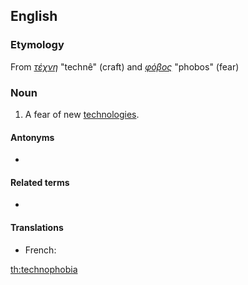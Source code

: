 ==English==

===Etymology===
From {{etyl|grc|en}} ''[[τέχνη]]'' "technê" (craft) and ''[[φόβος]]'' "phobos" (fear)

===Noun===
{{wikipedia}}
{{en-noun}}

# A fear of new [[technologies]].

====Antonyms====
* {{l|en|technophilia}}

====Related terms====
* {{l|en|technophobe}}

====Translations====
{{trans-top|fear of new technologies}}
* French: {{t+|fr|technophobie|f}}
{{trans-mid}}
{{trans-bottom}}

[[th:technophobia]]